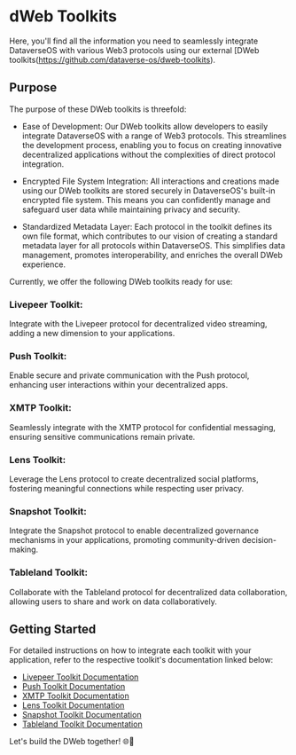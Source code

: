 # dWeb Toolkits

Here, you'll find all the information you need to seamlessly integrate DataverseOS with various Web3 protocols using our external [DWeb toolkits(https://github.com/dataverse-os/dweb-toolkits).

## Purpose

The purpose of these DWeb toolkits is threefold:

- Ease of Development: Our DWeb toolkits allow developers to easily integrate DataverseOS with a range of Web3 protocols. This streamlines the development process, enabling you to focus on creating innovative decentralized applications without the complexities of direct protocol integration.

- Encrypted File System Integration: All interactions and creations made using our DWeb toolkits are stored securely in DataverseOS's built-in encrypted file system. This means you can confidently manage and safeguard user data while maintaining privacy and security.

- Standardized Metadata Layer: Each protocol in the toolkit defines its own file format, which contributes to our vision of creating a standard metadata layer for all protocols within DataverseOS. This simplifies data management, promotes interoperability, and enriches the overall DWeb experience.

Currently, we offer the following DWeb toolkits ready for use:

### Livepeer Toolkit:

Integrate with the Livepeer protocol for decentralized video streaming, adding a new dimension to your applications.

### Push Toolkit:

Enable secure and private communication with the Push protocol, enhancing user interactions within your decentralized apps.

### XMTP Toolkit:

Seamlessly integrate with the XMTP protocol for confidential messaging, ensuring sensitive communications remain private.

### Lens Toolkit:

Leverage the Lens protocol to create decentralized social platforms, fostering meaningful connections while respecting user privacy.

### Snapshot Toolkit:

Integrate the Snapshot protocol to enable decentralized governance mechanisms in your applications, promoting community-driven decision-making.

### Tableland Toolkit:

Collaborate with the Tableland protocol for decentralized data collaboration, allowing users to share and work on data collaboratively.

## Getting Started

For detailed instructions on how to integrate each toolkit with your application, refer to the respective toolkit's documentation linked below:

- [Livepeer Toolkit Documentation](https://github.com/dataverse-os/dweb-toolkits/tree/main/packages/livepeer-client)
- [Push Toolkit Documentation](https://github.com/dataverse-os/dweb-toolkits/tree/main/packages/push-client)
- [XMTP Toolkit Documentation](https://github.com/dataverse-os/dweb-toolkits/tree/main/packages/xmtp-client)
- [Lens Toolkit Documentation](https://github.com/dataverse-os/dweb-toolkits/tree/main/packages/lens-client)
- [Snapshot Toolkit Documentation](https://github.com/dataverse-os/dweb-toolkits/tree/main/packages/snapshot-client)
- [Tableland Toolkit Documentation](https://github.com/dataverse-os/dweb-toolkits/tree/main/packages/tableland-client)

Let's build the DWeb together! 🌐🚀
